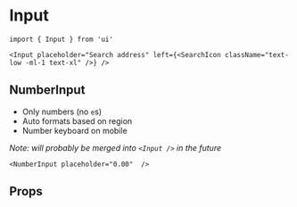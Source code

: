 # Input


```tsx
import { Input } from 'ui'
```

```tsx live=true
<Input placeholder="Search address" left={<SearchIcon className="text-low -ml-1 text-xl" />} />
```

## NumberInput
- Only numbers (no `e`s)
- Auto formats based on region 
- Number keyboard on mobile

_Note: will probably be merged into `<Input />` in the future_  

```tsx live=true
<NumberInput placeholder="0.00"  />
```

## Props

<PropsTable componentSourceCodeLink={componentSourceCodeLink} types={types} />
